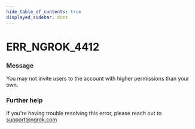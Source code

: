 ```yaml
---
hide_table_of_contents: true
displayed_sidebar: docs
---
```



# ERR_NGROK_4412

### Message
You may not invite users to the account with higher permissions than your own.

<ErrorDetails error='err_ngrok_4412' />


### Further help
If you're having trouble resolving this error, please reach out to [support@ngrok.com](mailto:support@ngrok.com?subject=Help%20with%20ERR_NGROK_4412)

